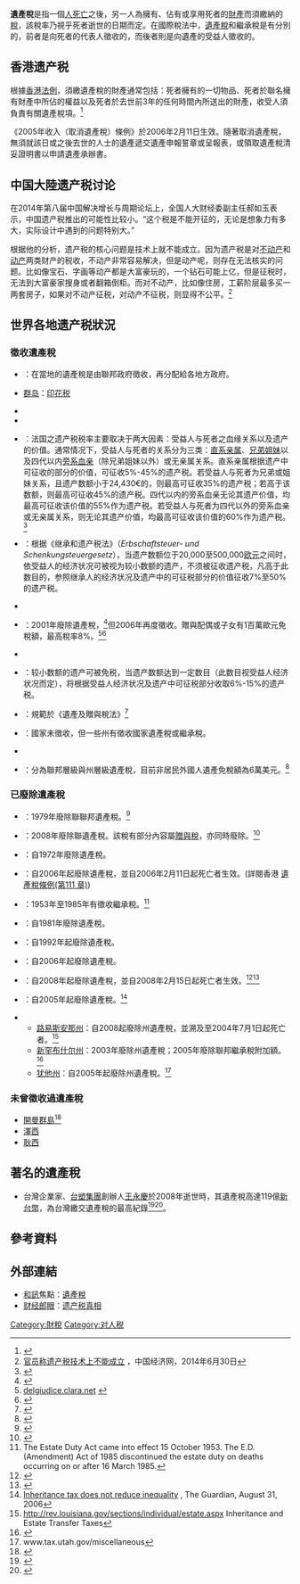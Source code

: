 {{公共财政}}
'''遺產稅'''是指一個[[人|人]][[死亡|死亡]]之後，另一人為擁有、佔有或享用死者的[[財產|財產]]而須繳納的[[稅|稅]]，該稅率乃視乎死者逝世的日期而定。在國際稅法中，[[遺產稅|遺產稅]]和繼承稅是有分別的，前者是向死者的代表人徵收的，而後者則是向遺產的受益人徵收的。

== 香港遗产税 ==
根據[[香港法例|香港法例]]，須繳遺產稅的財產通常包括：死者擁有的一切物品、死者於聯名擁有財產中所佔的權益以及死者於去世前3年的任何時間內所送出的財產，收受人須負責有關遺產稅項。<ref>{{Cite web |url=http://www.ird.gov.hk/eng/tax/edu.htm |title=香港特別行政區稅務局 |accessdate=2008-11-20 |archive-date=2008-10-22 |archive-url=https://web.archive.org/web/20081022094436/http://www.ird.gov.hk/eng/tax/edu.htm |dead-url=no }}</ref>

《2005年收入（取消遺產稅）條例》於2006年2月11日生效。隨著取消遺產稅，無須就該日或之後去世的人士的遺產遞交遺產申報誓章或呈報表，或領取遺產稅清妥證明書以申請遺產承辦書。

== 中国大陸遗产税讨论 ==
在2014年第八届中国解决增长与周期论坛上，全国人大财经委副主任郝如玉表示，中国遗产税推出的可能性比较小。“这个税是不能开征的，无论是想象力有多大，实际设计中遇到的问题特别大。”

根据他的分析，遗产税的核心问题是技术上就不能成立。因为遗产税是对[[不动产|不动产]]和[[动产|动产]]两类财产的税收，不动产非常容易解决，但是动产呢，则存在无法核实的问题。比如像宝石、字画等动产都是大富豪玩的，一个钻石可能上亿，但是征税时，无法到大富豪家搜身或者翻箱倒柜。而对不动产，比如像住房，工薪阶层最多买一两套房子，如果对不动产征税，对动产不征税，则显得不公平。<ref>[http://www.ce.cn/cysc/fdc/fc/201406/30/t20140630_3066065.shtml 官员称遗产税技术上不能成立] {{Wayback|url=http://www.ce.cn/cysc/fdc/fc/201406/30/t20140630_3066065.shtml |date=20160304201150 }}，中国经济网，2014年6月30日</ref>

== 世界各地遗产税狀況 ==
===徵收遺產稅===
* {{BEL}}：在當地的遺產稅是由聯邦政府徵收，再分配給各地方政府。
* {{BER}}[[百慕大|群岛]]：[[印花税|印花税]]
* {{CZE}}
* {{FIN}}
* {{FRA}}：法国之遗产税税率主要取决于两大因素：受益人与死者之血缘关系以及遗产的价值。通常情况下，受益人与死者的关系分为三类：[[直系亲属|直系亲属]]、[[兄弟姐妹|兄弟姐妹]]以及四代以内[[血亲|旁系血亲]]（除兄弟姐妹以外）或无亲属关系。直系亲属根据遗产中可征收的部分的价值，可征收5%-45%的遗产税。若受益人与死者为兄弟或姐妹关系，且遗产数额小于24,430€的，则最高可征收35%的遗产税；若高于该数额，则最高可征收45%的遗产税。四代以内的旁系血亲无论其遗产价值，均最高可征收该价值的55%作为遗产税。若受益人与死者为四代以外的旁系血亲或无亲属关系，则无论其遗产价值，均最高可征收该价值的60%作为遗产税。<ref>{{cite web|url=http://www.impots.gouv.fr/portal/dgi/public/popup?espId=1&typePage=cpr02&docOid=documentstandard_364|work=法国税务局官网|title=Calcul et paiement des droits de succession|date=2016-05-13|accessdate=2016-05-13|archive-date=2016-05-18|archive-url=https://web.archive.org/web/20160518061434/http://www.impots.gouv.fr/portal/dgi/public/popup?espId=1&typePage=cpr02&docOid=documentstandard_364|dead-url=no}}{{fr}}</ref>
* {{GER}}：根据《继承和遗产税法》（''Erbschaftsteuer- und Schenkungsteuergesetz''），当遗产数额位于20,000至500,000[[欧元|欧元]]之间时，依受益人的经济状况可被视为较小数额的遗产，不须被征收遗产税，凡高于此数目的，参照继承人的经济状况及遗产中的可征税部分的价值征收7%至50%的遗产税。
* {{IRL}}
* {{ITA}}：2001年廢除遺產稅，<ref>{{Cite web |url=http://www.camera.it/parlam/leggi/01383l.htm |title=camera.it |accessdate=2013-01-18 |archive-date=2013-08-28 |archive-url=https://web.archive.org/web/20130828144135/http://www.camera.it/parlam/leggi/01383l.htm |dead-url=no }}</ref>但2006年再度徵收。贈與配偶或子女有1百萬歐元免稅額，最高稅率8%。<ref>[http://www.delgiudice.clara.net/UK/FIN.2007.IT.htm delgiudice.clara.net] {{webarchive|url=https://web.archive.org/web/20080704131717/http://www.delgiudice.clara.net/UK/FIN.2007.IT.htm |date=2008-07-04 }}</ref><ref>{{Cite web |url=http://www.parlamento.it/leggi/decreti/06262d.htm |title=parlamento.it |accessdate=2013-01-18 |archive-date=2009-02-22 |archive-url=https://web.archive.org/web/20090222101956/http://www.parlamento.it/leggi/decreti/06262d.htm |dead-url=no }}</ref>
* {{NED}}
* {{NOR}}：较小数额的遗产可被免税，当遗产数额达到一定数目（此数目视受益人经济状况而定），将根据受益人经济状况及遗产中可征税部分收取6%-15%的遗产税。
* {{ROC-TW}}：規範於《遺產及贈與稅法》<ref>{{Cite web |url=http://law.moj.gov.tw/LawClass/LawContent.aspx?PCODE=G0340072 |title=全國法規資料庫-遺產及贈與稅法 |accessdate=2018-07-08 |archive-date=2017-04-21 |archive-url=https://web.archive.org/web/20170421150242/http://law.moj.gov.tw/LawClass/LawContent.aspx?Pcode=G0340072 |dead-url=no }}</ref>
* {{SWI}}：國家未徵收，但一些州有徵收國家遺產稅或繼承稅。
* {{UK}}
* {{US}}：分為聯邦層級與州層級遺產稅，目前非居民外國人遺產免稅額為6萬美元。<ref>{{Cite web |url=https://en.wikipedia.org/wiki/Estate_tax_in_the_United_States#Non-residents |title=Wikipedia,Estate_tax Non-residents |accessdate=2018-10-06 |archive-date=2018-10-09 |archive-url=https://web.archive.org/web/20181009034130/https://en.wikipedia.org/wiki/Estate_tax_in_the_United_States#Non-residents |dead-url=no }}</ref>

===已廢除遺產稅===
* {{AUS}}：1979年廢除聯聯邦遺產稅。<ref>{{cite web |url=http://www.taxfoundation.org/blog/show/1678.html |title=存档副本 |accessdate=2009-08-14 |deadurl=yes |archiveurl=https://web.archive.org/web/20090828195443/http://www.taxfoundation.org/blog/show/1678.html |archivedate=2009-08-28 }}</ref>
* {{AUT}}：2008年廢除聯遺產稅。該稅有部分內容屬[[贈與稅|贈與稅]]，亦同時廢除。<ref>{{Cite web |url=http://vorarlberg.orf.at/stories/176790/ |title=存档副本 |access-date=2013-01-18 |archive-url=https://web.archive.org/web/20110901191522/http://vorarlberg.orf.at/stories/176790/ |archive-date=2011-09-01 |dead-url=yes }}</ref>
* {{CAN}}：自1972年廢除遺產稅。
* {{HKG}}：自2006年起廢除遺產稅，並自2006年2月11日起死亡者生效。(詳閱香港 [[遺產稅條例(第111_章)|遺產稅條例(第111 章)]])
* {{IND}}：1953年至1985年有徵收繼承稅。<ref>The Estate Duty Act came into effect 15 October 1953. The E.D.(Amendment) Act of 1985 discontinued the estate duty on deaths occurring on or after 16 March 1985.</ref>
* {{ISR}}：自1981年廢除遺產稅。
* {{NZL}}：自1992年起廢除遺產稅。
* {{RUS}}：自2006年起廢除遺產稅。
* {{SIN}}：自2008年起廢除遺產稅，並自2008年2月15日起死亡者生效。<ref>{{Cite web |url=http://www.iras.gov.sg/irasHome/page01.aspx?id=778 |title=iras.gov.sg |accessdate=2013-01-18 |archive-date=2013-10-29 |archive-url=https://web.archive.org/web/20131029202351/http://www.iras.gov.sg/irasHome/page01.aspx?id=778 |dead-url=no }}</ref><ref>{{Cite web |url=http://www.singaporebudget.gov.sg/speech_p4/p4.html#s4.1 |title=singaporebudget.gov.sg |accessdate=2013-01-18 |archive-date=2008-08-20 |archive-url=https://web.archive.org/web/20080820233056/http://www.singaporebudget.gov.sg/speech_p4/p4.html#s4.1 |dead-url=no }}</ref>
* {{SWE}}：自2005年起廢除遺產稅。<ref>[http://www.guardian.co.uk/commentisfree/story/0,,1862555,00.html Inheritance tax does not reduce inequality] {{Wayback|url=http://www.guardian.co.uk/commentisfree/story/0,,1862555,00.html |date=20071112003215 }}, The Guardian, August 31, 2006</ref>

* {{USA}}
** [[路易斯安那州|路易斯安那州]]：自2008起廢除州遺產稅，並溯及至2004年7月1日起死亡者。<ref>http://rev.louisiana.gov/sections/individual/estate.aspx {{Wayback|url=http://rev.louisiana.gov/sections/individual/estate.aspx |date=20130405105512 }} Inheritance and Estate Transfer Taxes</ref>
** [[新罕布什尔州|新罕布什尔州]]：2003年廢除州遺產稅；2005年廢除聯邦繼承稅附加額。<ref>{{Cite web |url=http://wills.about.com/b/2009/12/12/estate-taxes-by-state-does-new-hampshire-have-an-estate-tax.htm |title=Estate Taxes by State - Does New Hampshire Have an Estate Tax? |accessdate=2013-01-18 |archive-date=2013-01-16 |archive-url=https://web.archive.org/web/20130116163035/http://wills.about.com/b/2009/12/12/estate-taxes-by-state-does-new-hampshire-have-an-estate-tax.htm |dead-url=no }}</ref>
** [[犹他州|犹他州]]：自2005年起廢除州遺產稅。<ref>www.tax.utah.gov/miscellaneous</ref>

===未曾徵收過遺產稅===
* [[開曼群島|開曼群島]]<ref>{{Cite web |url=http://www.gov.ky/portal/page?_pageid=1142,1481212&_dad=portal&_schema=PORTAL |title=存档副本 |accessdate=2017-03-07 |archive-date=2015-07-21 |archive-url=https://web.archive.org/web/20150721020528/http://www.gov.ky/portal/page?_pageid=1142,1481212&_dad=portal&_schema=PORTAL |dead-url=no }}</ref>
* [[澤西|澤西]]
* [[耿西|耿西]]

== 著名的遺產稅 ==
* 台灣企業家、[[台塑集團|台塑集團]]創辦人[[王永慶|王永慶]]於2008年逝世時，其遺產稅高達119億[[新台幣|新台幣]]，為台灣繳交遺產稅的最高紀錄<ref>{{Cite web |url=https://tw.appledaily.com/headline/20100802/2GVFBAZ6H5YBF7V5W6ITUSON4M/ |title=王永慶 119億遺產稅下周繳 |accessdate=2020-12-07 |publisher=蘋果日報 |language=zh-hant |archive-date=2021-04-16 |archive-url=https://web.archive.org/web/20210416090625/https://tw.appledaily.com/headline/20100802/2GVFBAZ6H5YBF7V5W6ITUSON4M/ |dead-url=no }}</ref><ref>{{Cite web |url=https://news.ltn.com.tw/news/society/breakingnews/1124557 |title=「億萬富豪」遺產稅繳多少？ 第一名居然是... |accessdate=2020-12-07 |publisher=自由時報 |language=zh-hant |archive-date=2021-04-16 |archive-url=https://web.archive.org/web/20210416084613/https://news.ltn.com.tw/news/society/breakingnews/1124557 |dead-url=no }}</ref>。

== 參考資料 ==
{{reflist}}

==外部連結==
* [[和讯网|和訊]]焦點：[https://web.archive.org/web/20060117060301/http://topic.news.hexun.com/money/general_1699.aspx 遺產稅]
* [[财经郎眼|财经郎眼]]：[https://web.archive.org/web/20131029201639/http://www.iqiyi.com/v_19rrh81yug.html 遗产税真相]

{{Authority control}}
[[Category:財稅|Category:財稅]]
[[Category:对人税|Category:对人税]]